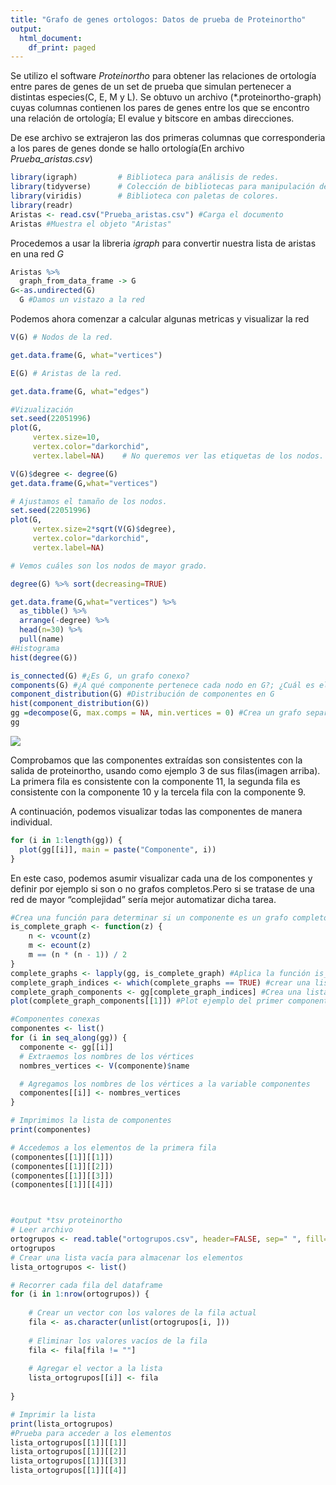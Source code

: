 ---
title: "Grafo de genes ortologos: Datos de prueba de Proteinortho"
output:
  html_document:
    df_print: paged
---

Se utilizo el software *Proteinortho* para obtener las relaciones de ortología entre pares de genes de un set de prueba que simulan pertenecer a distintas especies(C, E, M y L). Se obtuvo un archivo (\*.proteinortho-graph) cuyas columnas contienen los pares de genes entre los que se encontro una relación de ortología; El evalue y bitscore en ambas direcciones.

De ese archivo se extrajeron las dos primeras columnas que corresponderia a los pares de genes donde se hallo ortología(En archivo *Prueba_aristas.csv*)

```{r, echo=TRUE, warning=FALSE, cache=FALSE, message=FALSE}

library(igraph)         # Biblioteca para análisis de redes.
library(tidyverse)      # Colección de bibliotecas para manipulación de datos.
library(viridis)        # Biblioteca con paletas de colores.
library(readr)
Aristas <- read.csv("Prueba_aristas.csv") #Carga el documento
Aristas #Muestra el objeto "Aristas"
```

Procedemos a usar la libreria *igraph* para convertir nuestra lista de aristas en una red *G*

```{r}
Aristas %>%
  graph_from_data_frame -> G
G<-as.undirected(G)
  G #Damos un vistazo a la red
```

Podemos ahora comenzar a calcular algunas metricas y visualizar la red

```{r}

V(G) # Nodos de la red.

get.data.frame(G, what="vertices")

E(G) # Aristas de la red.

get.data.frame(G, what="edges") 
```

```{r}
#Vizualización
set.seed(22051996)
plot(G,
     vertex.size=10,
     vertex.color="darkorchid",
     vertex.label=NA)    # No queremos ver las etiquetas de los nodos.

V(G)$degree <- degree(G)
get.data.frame(G,what="vertices")

# Ajustamos el tamaño de los nodos.
set.seed(22051996)
plot(G,
     vertex.size=2*sqrt(V(G)$degree),
     vertex.color="darkorchid",
     vertex.label=NA)

# Vemos cuáles son los nodos de mayor grado.

degree(G) %>% sort(decreasing=TRUE)

get.data.frame(G,what="vertices") %>%
  as_tibble() %>%
  arrange(-degree) %>%
  head(n=30) %>%
  pull(name)
#Histograma
hist(degree(G)) 
```

```{r}
is_connected(G) #¿Es G, un grafo conexo?
components(G) #¿A qué componente pertenece cada nodo en G?; ¿Cuál es el tamaño de los componentes;¿Cua´l es el número de componentes?
component_distribution(G) #Distribución de componentes en G
hist(component_distribution(G))
gg =decompose(G, max.comps = NA, min.vertices = 0) #Crea un grafo separado para cada componente en G
gg
```

![](componentes_prueba.png)

Comprobamos que las componentes extraídas son consistentes con la salida de proteinortho, usando como ejemplo 3 de sus filas(imagen arriba). La primera fila es consistente con la componente 11, la segunda fila es consistente con la componente 10 y la tercela fila con la componente 9.

A continuación, podemos visualizar todas las componentes de manera individual.
```{r}

for (i in 1:length(gg)) {
  plot(gg[[i]], main = paste("Componente", i))
}
```
En este caso, podemos asumir visualizar cada una de los componentes y definir por ejemplo si son o no grafos completos.Pero si se tratase de una red de mayor "complejidad" sería mejor automatizar dicha tarea.
```{r}
#Crea una función para determinar si un componente es un grafo completo
is_complete_graph <- function(z) {
    n <- vcount(z)
    m <- ecount(z)
    m == (n * (n - 1)) / 2
}
complete_graphs <- lapply(gg, is_complete_graph) #Aplica la función is_complete_graph() a cada componente en tu lista de componentes
complete_graph_indices <- which(complete_graphs == TRUE) #crear una lista de índices de componentes que son grafos completos
complete_graph_components <- gg[complete_graph_indices] #Crea una lista de componentes que son grafos completos en tu red original
plot(complete_graph_components[[1]]) #Plot ejemplo del primer componente Kn
```
```{r}
#Componentes conexas
componentes <- list()
for (i in seq_along(gg)) {
  componente <- gg[[i]]
  # Extraemos los nombres de los vértices
  nombres_vertices <- V(componente)$name

  # Agregamos los nombres de los vértices a la variable componentes
  componentes[[i]] <- nombres_vertices
}

# Imprimimos la lista de componentes
print(componentes)

# Accedemos a los elementos de la primera fila
(componentes[[1]][[1]])
(componentes[[1]][[2]])
(componentes[[1]][[3]])
(componentes[[1]][[4]])



#output *tsv proteinortho
# Leer archivo
ortogrupos <- read.table("ortogrupos.csv", header=FALSE, sep=" ", fill=TRUE)
ortogrupos
# Crear una lista vacía para almacenar los elementos
lista_ortogrupos <- list()

# Recorrer cada fila del dataframe
for (i in 1:nrow(ortogrupos)) {
    
    # Crear un vector con los valores de la fila actual
    fila <- as.character(unlist(ortogrupos[i, ]))
    
    # Eliminar los valores vacíos de la fila
    fila <- fila[fila != ""]
    
    # Agregar el vector a la lista
    lista_ortogrupos[[i]] <- fila
    
}

# Imprimir la lista
print(lista_ortogrupos)
#Prueba para acceder a los elementos
lista_ortogrupos[[1]][[1]]
lista_ortogrupos[[1]][[2]]
lista_ortogrupos[[1]][[3]]
lista_ortogrupos[[1]][[4]]
```